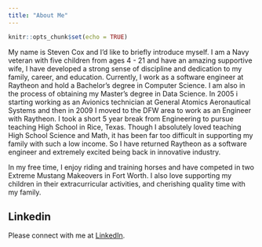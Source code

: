 ```yaml
---
title: "About Me"
---
```


```r
knitr::opts_chunk$set(echo = TRUE)
```

My name is Steven Cox and I'd like to briefly introduce myself.  I am a Navy veteran with five children from ages 4 - 21 and have an amazing supportive wife, I have developed a strong sense of discipline and dedication to my family, career, and education. Currently, I work as a software engineer at Raytheon and hold a Bachelor's degree in Computer Science. I am also in the process of obtaining my Master's degree in Data Science. 
In 2005 i starting working as an Avionics technician at General Atomics Aeronautical Systems and then in 2009 I moved to the DFW area to work as an Engineer with Raytheon.  I took a short 5 year break from Engineering to pursue teaching High School in Rice, Texas.  Though I absolutely loved teaching High School Science and Math, it has been far too difficult in supporting my family with such a low income.  So I have returned Raytheon as a software engineer and extremely excited being back in innovative industry. 

In my free time, I enjoy riding and training horses and have competed in two Extreme Mustang Makeovers in Fort Worth.  I also love supporting my children in their extracurricular activities, and cherishing quality time with my family.

## Linkedin

Please connect with me at [LinkedIn](http://www.linkedin.com/in/steven-cox-714ba7240). 
